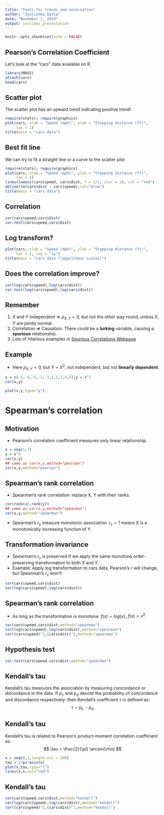 ```yaml
---
title: "Tests for trends and association"
author: "Jyotishka Datta"
date: "November 1, 2019"
output: ioslides_presentation
---
```


```r
knitr::opts_chunk$set(echo = FALSE)
```

## Pearson's Correlation Coefficient 

Let's look at the "cars" data available on R. 

```r
library(MASS)
attach(cars)
head(cars)
```

## Scatter plot

The scatter plot has an upward trend indicating positive trend! 
```r
require(stats); require(graphics)
plot(cars, xlab = "Speed (mph)", ylab = "Stopping distance (ft)",
     las = 1)
title(main = "cars data")
```

## Best fit line 
We can try to fit a straight line or a curve to the scatter plot 
```r
require(stats); require(graphics)
plot(cars, xlab = "Speed (mph)", ylab = "Stopping distance (ft)",
     las = 1)
lines(lowess(cars$speed, cars$dist, f = 2/3, iter = 3), col = "red")
abline(lm(cars$dist ~ cars$speed),col="blue")
title(main = "cars data")
```

## Correlation

```r
cor(cars$speed,cars$dist)
cor.test(cars$speed,cars$dist)
```


## Log transform?

```r
plot(cars, xlab = "Speed (mph)", ylab = "Stopping distance (ft)",
     las = 1, log = "xy")
title(main = "cars data (logarithmic scales)")
```

## Does the correlation improve? 

```r
cor(log(cars$speed),log(cars$dist))
cor.test(log(cars$speed),log(cars$dist))
```

## Remember 
1.  $X$ and $Y$ independent $\Rightarrow$ $\rho_{X,Y} = 0$, but not the other way round, unless $X,Y$ are jointly normal. 
2. Correlation $\not \Rightarrow$ Causation. There could be a **lurking** variable, causing a **spurious** relationship. 
3. Lots of hilarious examples in 
[Spurious Correlations Webpage](http://tylervigen.com/spurious-correlations)

## Example 

- Here $\rho_{X,Y} = 0$, but $Y = X^2$, not independent, but not **linearly dependent**. 

```r
x = c(-5,-4,-3,-2,-1,1,2,3,4,5);y = x^2 
cor(x,y)
```
```r
plot(x,y,type="p")
```


# Spearman's correlation 

## Motivation 

-  Pearson's correlation coefficient measures only linear relationship. 

```r
x = seq(1,7)
y = x^4
cor(x,y)
## same as cor(x,y,method="pearson")
cor(x,y,method="pearson")
```

## Spearman's rank correlation 

-  Spearman's rank correlation: replace X, Y with their ranks. 

```r
cor(rank(x),rank(y))
## same as cor(x,y,method="spearman")
cor(x,y,method="spearman")
```
-  Spearman's $r_s$ measure monotonic association. $r_s = 1$ means X is a monotonically increasing function of Y. 

## Transformation invariance

- Spearman's $r_s$ is preserved if we apply the same monotone order-preserving transformation to both $X$ and $Y$.
- Example: Apply log transformation to cars data, Pearson's r will change, but Spearman's $r_s$ won't! 

```r
cor(cars$speed,cars$dist)
cor(log(cars$speed),log(cars$dist))
```

## Spearman's rank correlation 

- As long as the transformation is monotone: $f(x) = log(x)$, $f(x) = x^2$.

```r
cor(cars$speed,cars$dist,method="spearman")
cor(log(cars$speed),log(cars$dist),method="spearman")
cor((cars$speed)^2,(cars$dist)^2,method="spearman")
```

## Hypothesis test 

```r
cor.test(cars$speed,cars$dist,method="spearman")
```

## Kendall's tau 

Kendall's tau measures the association by measuring concordance or discordance in the data. If $p_c$ and $p_d$ denote the probability of concordance and discordance respectively: 
then Kendall's coefficient $\tau$ is defined as: 
$$
\tau = p_c - p_d 
$$


## Kendall's tau {.smaller}

Kendall's tau is related to Pearson's product-moment correlation coefficient as: 
$$
\tau = \frac{2}{\pi} \arcsin(\rho)
$$

```r
x = seq(0,1,length.out = 100)
tau = 2/pi*asin(x)
plot(x,tau,type="l")
lines(x,x,col="red")
```

## Kendall's tau 

```r
cor(cars$speed,cars$dist,method="kendall")
cor(log(cars$speed),log(cars$dist),method="kendall")
cor((cars$speed)^2,(cars$dist)^2,method="kendall")
```

